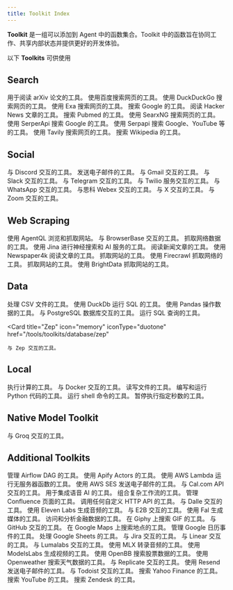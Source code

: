 ```yaml
---
title: Toolkit Index
---
```


**Toolkit** 是一组可以添加到 Agent 中的函数集合。Toolkit 中的函数旨在协同工作、共享内部状态并提供更好的开发体验。

以下 **Toolkits** 可供使用

## Search

<CardGroup cols={3}>
  <Card
    title="Arxiv"
    icon="book"
    iconType="duotone"
    href="/tools/toolkits/search/arxiv"
  >
    用于阅读 arXiv 论文的工具。
  </Card>
  <Card
    title="BaiduSearch"
    icon="magnifying-glass"
    iconType="duotone"
    href="/tools/toolkits/search/baidusearch"
  >
    使用百度搜索网页的工具。
  </Card>
  <Card
    title="DuckDuckGo"
    icon="duck"
    iconType="duotone"
    href="/tools/toolkits/search/duckduckgo"
  >
    使用 DuckDuckGo 搜索网页的工具。
  </Card>
  <Card
    title="Exa"
    icon="magnifying-glass"
    iconType="duotone"
    href="/tools/toolkits/search/exa"
  >
    使用 Exa 搜索网页的工具。
  </Card>
  <Card
    title="Google Search"
    icon="google"
    iconType="duotone"
    href="/tools/toolkits/search/googlesearch"
  >
    搜索 Google 的工具。
  </Card>
  <Card
    title="HackerNews"
    icon="newspaper"
    iconType="duotone"
    href="/tools/toolkits/search/hackernews"
  >
    阅读 Hacker News 文章的工具。
  </Card>
  <Card
    title="Pubmed"
    icon="file-medical"
    iconType="duotone"
    href="/tools/toolkits/search/pubmed"
  >
    搜索 Pubmed 的工具。
  </Card>
  <Card
    title="SearxNG"
    icon="magnifying-glass"
    iconType="duotone"
    href="/tools/toolkits/search/searxng"
  >
    使用 SearxNG 搜索网页的工具。
  </Card>
  <Card
    title="SerperApi"
    icon="magnifying-glass"
    iconType="duotone"
    href="/tools/toolkits/search/serperapi"
  >
    使用 SerperApi 搜索 Google 的工具。
  </Card>
  <Card
    title="Serpapi"
    icon="magnifying-glass"
    iconType="duotone"
    href="/tools/toolkits/search/serpapi"
  >
    使用 Serpapi 搜索 Google、YouTube 等的工具。
  </Card>
  <Card
    title="Tavily"
    icon="magnifying-glass"
    iconType="duotone"
    href="/tools/toolkits/search/tavily"
  >
    使用 Tavily 搜索网页的工具。
  </Card>
  <Card
    title="Wikipedia"
    icon="book"
    iconType="duotone"
    href="/tools/toolkits/search/wikipedia"
  >
    搜索 Wikipedia 的工具。
  </Card>
</CardGroup>

## Social

<CardGroup cols={3}>
  <Card
    title="Discord"
    icon="comment"
    iconType="duotone"
    href="/tools/toolkits/social/discord"
  >
    与 Discord 交互的工具。
  </Card>
  <Card
    title="Email"
    icon="envelope"
    iconType="duotone"
    href="/tools/toolkits/social/email"
  >
    发送电子邮件的工具。
  </Card>
  <Card
    title="Gmail"
    icon="envelope"
    iconType="duotone"
    href="/tools/toolkits/social/gmail"
  >
    与 Gmail 交互的工具。
  </Card>
  <Card
    title="Slack"
    icon="slack"
    iconType="duotone"
    href="/tools/toolkits/social/slack"
  >
    与 Slack 交互的工具。
  </Card>
  <Card
    title="Telegram"
    icon="telegram"
    iconType="brands"
    href="/tools/toolkits/social/telegram"
  >
    与 Telegram 交互的工具。
  </Card>
  <Card
    title="Twilio"
    icon="mobile-screen-button"
    iconType="duotone"
    href="/tools/toolkits/social/twilio"
  >
    与 Twilio 服务交互的工具。
  </Card>
  <Card
    title="WhatsApp"
    icon="whatsapp"
    iconType="brands"
    href="/tools/toolkits/social/whatsapp"
  >
    与 WhatsApp 交互的工具。
  </Card>
  <Card
    title="Webex"
    icon="message"
    iconType="duotone"
    href="/tools/toolkits/social/webex"
  >
    与思科 Webex 交互的工具。
  </Card>
  <Card
    title="X (Twitter)"
    icon="x-twitter"
    iconType="brands"
    href="/tools/toolkits/social/x"
  >
    与 X 交互的工具。
  </Card>
  <Card
    title="Zoom"
    icon="video"
    iconType="duotone"
    href="/tools/toolkits/social/zoom"
  >
    与 Zoom 交互的工具。
  </Card>
</CardGroup>

## Web Scraping

<CardGroup cols={3}>
  <Card
    title="AgentQL"
    icon="magnifying-glass"
    iconType="duotone"
    href="/tools/toolkits/web_scrape/agentql"
  >
    使用 AgentQL 浏览和抓取网站。
  </Card>
  <Card
    title="BrowserBase"
    icon="browser"
    iconType="duotone"
    href="/tools/toolkits/web_scrape/browserbase"
  >
    与 BrowserBase 交互的工具。
  </Card>
  <Card
    title="Crawl4AI"
    icon="spider"
    iconType="duotone"
    href="/tools/toolkits/web_scrape/crawl4ai"
  >
    抓取网络数据的工具。
  </Card>
  <Card
    title="Jina Reader"
    icon="robot"
    iconType="duotone"
    href="/tools/toolkits/web_scrape/jina_reader"
  >
    使用 Jina 进行神经搜索和 AI 服务的工具。
  </Card>
  <Card
    title="Newspaper"
    icon="newspaper"
    iconType="duotone"
    href="/tools/toolkits/web_scrape/newspaper"
  >
    阅读新闻文章的工具。
  </Card>
  <Card
    title="Newspaper4k"
    icon="newspaper"
    iconType="duotone"
    href="/tools/toolkits/web_scrape/newspaper4k"
  >
    使用 Newspaper4k 阅读文章的工具。
  </Card>
  <Card
    title="Website"
    icon="globe"
    iconType="duotone"
    href="/tools/toolkits/web_scrape/website"
  >
    抓取网站的工具。
  </Card>
  <Card
    title="Firecrawl"
    icon="fire"
    iconType="duotone"
    href="/tools/toolkits/web_scrape/firecrawl"
  >
    使用 Firecrawl 抓取网络的工具。
  </Card>
  <Card
    title="Spider"
    icon="spider"
    iconType="duotone"
    href="/tools/toolkits/web_scrape/spider"
  >
    抓取网站的工具。
  </Card>
  <Card
    title="BrightData"
    icon="screen-users"
    iconType="duotone"
    href="/tools/toolkits/web_scrape/brightdata"
  >
    使用 BrightData 抓取网站的工具。
  </Card>
</CardGroup>

## Data

<CardGroup cols={3}>
  <Card
    title="CSV"
    icon="file-csv"
    iconType="duotone"
    href="/tools/toolkits/database/csv"
  >
    处理 CSV 文件的工具。
  </Card>
  <Card
    title="DuckDb"
    icon="server"
    iconType="duotone"
    href="/tools/toolkits/database/duckdb"
  >
    使用 DuckDb 运行 SQL 的工具。
  </Card>
  <Card
    title="Pandas"
    icon="table"
    iconType="duotone"
    href="/tools/toolkits/database/pandas"
  >
    使用 Pandas 操作数据的工具。
  </Card>
  <Card
    title="Postgres"
    icon="database"
    iconType="duotone"
    href="/tools/toolkits/database/postgres"
  >
    与 PostgreSQL 数据库交互的工具。
  </Card>
  <Card
    title="SQL"
    icon="database"
    iconType="duotone"
    href="/tools/toolkits/database/sql"
  >
    运行 SQL 查询的工具。
  </Card>

  <Card
    title="Zep"
    icon="memory"
    iconType="duotone"
    href="/tools/toolkits/database/zep"
  >
    与 Zep 交互的工具。
  </Card>
</CardGroup>

## Local

<CardGroup cols={3}>
  <Card
    title="Calculator"
    icon="calculator"
    iconType="duotone"
    href="/tools/toolkits/local/calculator"
  >
    执行计算的工具。
  </Card>
  <Card
    title="Docker"
    icon="docker"
    iconType="duotone"
    href="/tools/toolkits/local/docker"
  >
    与 Docker 交互的工具。
  </Card>
  <Card
    title="File"
    icon="file"
    iconType="duotone"
    href="/tools/toolkits/local/file"
  >
    读写文件的工具。
  </Card>
  <Card
    title="Python"
    icon="code"
    iconType="duotone"
    href="/tools/toolkits/local/python"
  >
    编写和运行 Python 代码的工具。
  </Card>
  <Card
    title="Shell"
    icon="terminal"
    iconType="duotone"
    href="/tools/toolkits/local/shell"
  >
    运行 shell 命令的工具。
  </Card>
  <Card
    title="Sleep"
    icon="bed"
    iconType="duotone"
    href="/tools/toolkits/local/sleep"
  >
    暂停执行指定秒数的工具。
  </Card>
</CardGroup>

## Native Model Toolkit

<CardGroup cols={3}>
  <Card
    title="Groq"
    icon="groq"
    iconType="brands"
    href="/tools/toolkits/models/groq"
  >
    与 Groq 交互的工具。
  </Card>
</CardGroup>

## Additional Toolkits

<CardGroup cols={3}>
  <Card
    title="Airflow"
    icon="wind"
    iconType="duotone"
    href="/tools/toolkits/others/airflow"
  >
    管理 Airflow DAG 的工具。
  </Card>
  <Card
    title="Apify"
    icon="gear"
    iconType="duotone"
    href="/tools/toolkits/others/apify"
  >
    使用 Apify Actors 的工具。
  </Card>
  <Card
    title="AWS Lambda"
    icon="server"
    iconType="duotone"
    href="/tools/toolkits/others/aws_lambda"
  >
    使用 AWS Lambda 运行无服务器函数的工具。
  </Card>
  <Card
    title="AWS SES"
    icon="envelope"
    iconType="duotone"
    href="/tools/toolkits/others/aws_ses"
  >
    使用 AWS SES 发送电子邮件的工具。
  </Card>
  <Card
    title="CalCom"
    icon="calendar"
    iconType="duotone"
    href="/tools/toolkits/others/calcom"
  >
    与 Cal.com API 交互的工具。
  </Card>
  <Card
    title="Cartesia"
    icon="waveform"
    iconType="duotone"
    href="/tools/toolkits/others/cartesia"
  >
    用于集成语音 AI 的工具。
  </Card>
  <Card
    title="Composio"
    icon="code-branch"
    iconType="duotone"
    href="/tools/toolkits/others/composio"
  >
    组合复杂工作流的工具。
  </Card>
  <Card
    title="Confluence"
    icon="file"
    iconType="duotone"
    href="/tools/toolkits/others/confluence"
  >
    管理 Confluence 页面的工具。
  </Card>
  <Card
    title="Custom API"
    icon="puzzle-piece"
    iconType="duotone"
    href="/tools/toolkits/others/custom_api"
  >
    调用任何自定义 HTTP API 的工具。
  </Card>
  <Card
    title="Dalle"
    icon="eye"
    iconType="duotone"
    href="/tools/toolkits/others/dalle"
  >
    与 Dalle 交互的工具。
  </Card>
  <Card
    title="Eleven Labs"
    icon="headphones"
    iconType="duotone"
    href="/tools/toolkits/others/eleven_labs"
  >
    使用 Eleven Labs 生成音频的工具。
  </Card>
  <Card
    title="E2B"
    icon="server"
    iconType="duotone"
    href="/tools/toolkits/others/e2b"
  >
    与 E2B 交互的工具。
  </Card>
  <Card
    title="Fal"
    icon="video"
    iconType="duotone"
    href="/tools/toolkits/others/fal"
  >
    使用 Fal 生成媒体的工具。
  </Card>
  <Card
    title="Financial Datasets"
    icon="dollar-sign"
    iconType="duotone"
    href="/tools/toolkits/others/financial_datasets"
  >
    访问和分析金融数据的工具。
  </Card>
  <Card
    title="Giphy"
    icon="image"
    iconType="duotone"
    href="/tools/toolkits/others/giphy"
  >
    在 Giphy 上搜索 GIF 的工具。
  </Card>
  <Card
    title="GitHub"
    icon="github"
    iconType="brands"
    href="/tools/toolkits/others/github"
  >
    与 GitHub 交互的工具。
  </Card>
  <Card
    title="Google Maps"
    icon="map"
    iconType="duotone"
    href="/tools/toolkits/others/google_maps"
  >
    在 Google Maps 上搜索地点的工具。
  </Card>
  <Card
    title="Google Calendar"
    icon="calendar"
    iconType="duotone"
    href="/tools/toolkits/others/googlecalendar"
  >
    管理 Google 日历事件的工具。
  </Card>
  <Card
    title="Google Sheets"
    icon="google"
    iconType="duotone"
    href="/tools/toolkits/others/google_sheets"
  >
    处理 Google Sheets 的工具。
  </Card>
  <Card
    title="Jira"
    icon="jira"
    iconType="brands"
    href="/tools/toolkits/others/jira"
  >
    与 Jira 交互的工具。
  </Card>
  <Card
    title="Linear"
    icon="list"
    iconType="duotone"
    href="/tools/toolkits/others/linear"
  >
    与 Linear 交互的工具。
  </Card>
  <Card
    title="Lumalabs"
    icon="lightbulb"
    iconType="duotone"
    href="/tools/toolkits/others/lumalabs"
  >
    与 Lumalabs 交互的工具。
  </Card>
  <Card
    title="MLX Transcribe"
    icon="headphones"
    iconType="duotone"
    href="/tools/toolkits/others/mlx_transcribe"
  >
    使用 MLX 转录音频的工具。
  </Card>
  <Card
    title="ModelsLabs"
    icon="video"
    iconType="duotone"
    href="/tools/toolkits/others/models_labs"
  >
    使用 ModelsLabs 生成视频的工具。
  </Card>
  <Card
    title="OpenBB"
    icon="chart-bar"
    iconType="duotone"
    href="/tools/toolkits/others/openbb"
  >
    使用 OpenBB 搜索股票数据的工具。
  </Card>
  <Card
    title="Openweather"
    icon="cloud-sun"
    iconType="duotone"
    href="/tools/toolkits/others/openweather"
  >
    使用 Openweather 搜索天气数据的工具。
  </Card>
  <Card
    title="Replicate"
    icon="robot"
    iconType="duotone"
    href="/tools/toolkits/others/replicate"
  >
    与 Replicate 交互的工具。
  </Card>
  <Card
    title="Resend"
    icon="paper-plane"
    iconType="duotone"
    href="/tools/toolkits/others/resend"
  >
    使用 Resend 发送电子邮件的工具。
  </Card>
  <Card
    title="Todoist"
    icon="list"
    iconType="duotone"
    href="/tools/toolkits/others/todoist"
  >
    与 Todoist 交互的工具。
  </Card>
  <Card
    title="YFinance"
    icon="dollar-sign"
    iconType="duotone"
    href="/tools/toolkits/others/yfinance"
  >
    搜索 Yahoo Finance 的工具。
  </Card>
  <Card
    title="YouTube"
    icon="youtube"
    iconType="brands"
    href="/tools/toolkits/others/youtube"
  >
    搜索 YouTube 的工具。
  </Card>
  <Card
    title="Zendesk"
    icon="headphones"
    iconType="duotone"
    href="/tools/toolkits/others/zendesk"
  >
    搜索 Zendesk 的工具。
  </Card>
</CardGroup>